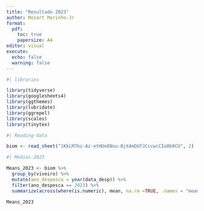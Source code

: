---
title: "Resultado 2023"
author: Mozart Marinho-Jr
format: 
  pdf:
    toc: true
    papersize: A4
editor: visual
execute: 
  echo: false
  warning: false
---

```{r}

#| libraries

library(tidyverse)
library(googlesheets4)
library(ggthemes)
library(lubridate)
library(ggrepel)
library(scales)
library(tinytex)

```

```{r}

#| Reading-data

biom <- read_sheet("1KkLM7bz-Az-etHUeENou-BjX4mDUfJCccwcCIo0k0CU", 2)

```

```{r}

#| Médias-2023

Means_2023 <- biom %>%
  group_by(viveiro) %>%
  mutate(ano_despesca = year(data_desp)) %>% 
  filter(ano_despesca == 2023) %>%  
  summarize(across(where(is.numeric), mean, na.rm =TRUE, .names = "mean_{col}"))

Means_2023

```
